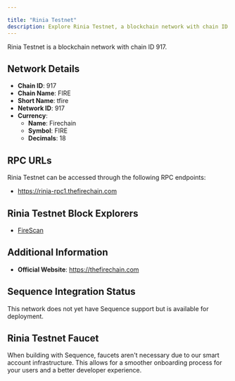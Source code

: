 ```yaml
---

title: "Rinia Testnet"
description: Explore Rinia Testnet, a blockchain network with chain ID 917. Learn about its native currency, Firechain, and how to interact with the network.
---
```




Rinia Testnet is a blockchain network with chain ID 917.

## Network Details

- **Chain ID**: 917
- **Chain Name**: FIRE
- **Short Name**: tfire
- **Network ID**: 917
- **Currency**: 
  - **Name**: Firechain
  - **Symbol**: FIRE
  - **Decimals**: 18

## RPC URLs

Rinia Testnet can be accessed through the following RPC endpoints:

- https://rinia-rpc1.thefirechain.com

## Rinia Testnet Block Explorers

- [FireScan](https://rinia.firescan.io)

## Additional Information

- **Official Website**: https://thefirechain.com

## Sequence Integration Status

This network does not yet have Sequence support but is available for deployment.

## Rinia Testnet Faucet

When building with Sequence, faucets aren't necessary due to our smart account infrastructure. This allows for a smoother onboarding process for your users and a better developer experience.
